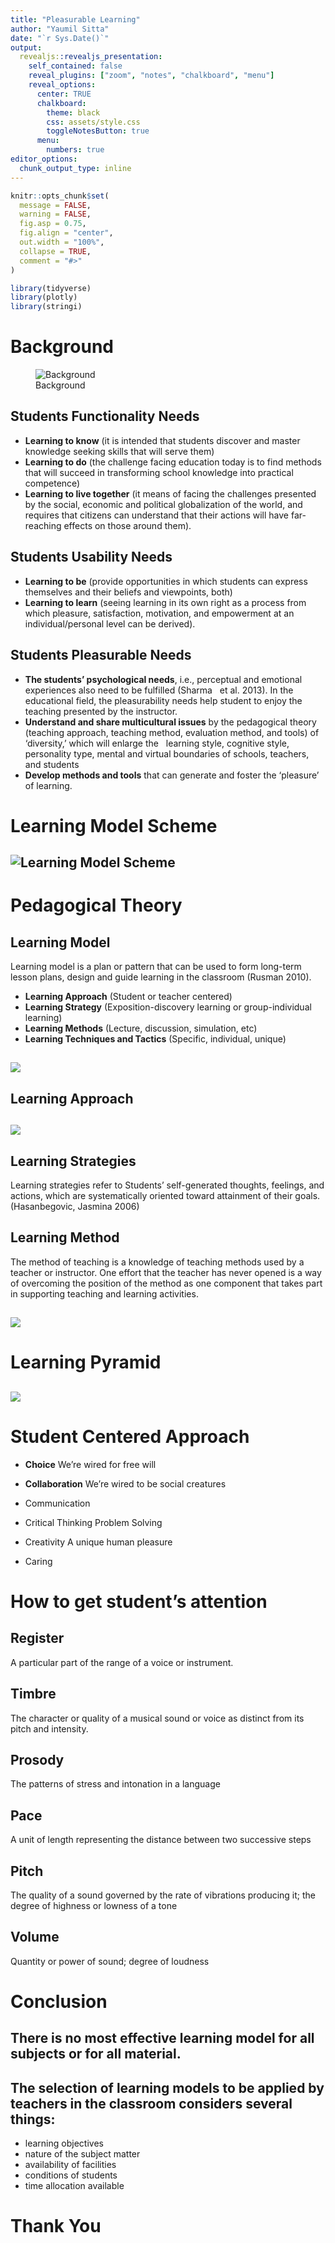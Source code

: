 ```yaml
---
title: "Pleasurable Learning"
author: "Yaumil Sitta"
date: "`r Sys.Date()`"
output: 
  revealjs::revealjs_presentation:
    self_contained: false
    reveal_plugins: ["zoom", "notes", "chalkboard", "menu"]
    reveal_options:
      center: TRUE
      chalkboard: 
        theme: black
        css: assets/style.css
        toggleNotesButton: true
      menu:
        numbers: true
editor_options: 
  chunk_output_type: inline
---
```


```r
knitr::opts_chunk$set(
  message = FALSE,
  warning = FALSE,
  fig.asp = 0.75,
  fig.align = "center",
  out.width = "100%",
  collapse = TRUE,
  comment = "#>"
)

library(tidyverse)
library(plotly)
library(stringi)
```

# Background
![Background](asset/jordan.png)

## Students Functionality Needs
+ **Learning to know** (it is intended that students discover and master knowledge seeking skills that will serve them)
+ **Learning to do** (the challenge facing education today is to find methods that will succeed in transforming school knowledge into practical competence)
+ **Learning to live together** (it means of facing the challenges presented by the social, economic and political globalization of the world, and requires that citizens can understand that their actions will have far-reaching effects on those around them).

## Students Usability Needs
+ **Learning to be** (provide opportunities in which students can express themselves and their beliefs and viewpoints, both)
+ **Learning to learn** (seeing learning in its own right as a process from which pleasure, satisfaction, motivation, and empowerment at an individual/personal level can be derived). 

## Students Pleasurable Needs
+ **The students' psychological needs**, i.e., perceptual and emotional experiences also need to be fulfilled (Sharma   et al. 2013). In the educational field, the pleasurability needs help student to enjoy the teaching presented by the instructor.    
+ **Understand and share multicultural issues** by the pedagogical theory (teaching approach, teaching method, evaluation method, and tools) of ‘diversity,' which will enlarge the   learning style, cognitive style, personality type, mental and virtual boundaries of schools, teachers, and students
+ **Develop methods and tools** that can generate and foster the ‘pleasure’ of learning.

# Learning Model Scheme
## ![Learning Model Scheme](asset/Model-Pembelajaran-skema.JPG)

# Pedagogical Theory

## Learning Model   
Learning model is a plan or pattern that can be used to form long-term lesson plans, design and guide learning in the classroom (Rusman 2010).   

- **Learning Approach** (Student or teacher centered)   
- **Learning Strategy** (Exposition-discovery learning or group-individual learning)   
- **Learning Methods** (Lecture, discussion, simulation, etc)   
- **Learning Techniques and Tactics** (Specific, individual, unique) 

## ![](model.PNG)

## Learning Approach

## ![](approach.PNG)

## Learning Strategies
Learning strategies refer to Students' self-generated thoughts, feelings, and actions, which are systematically oriented toward attainment of their goals. (Hasanbegovic, Jasmina 2006)

## Learning Method
The method of teaching is a knowledge of teaching methods used by a teacher or instructor. One effort that the teacher has never opened is a way of overcoming the position of the method as one component that takes part in supporting teaching and learning activities.

## ![](methods.PNG)

# Learning Pyramid

## ![](asset/learning-pyramid.jpg)

# Student Centered Approach

- **Choice**
We're wired for free will

- **Collaboration**
We're wired to be social creatures

- Communication

- Critical Thinking
Problem Solving

- Creativity
A unique human pleasure

- Caring

# How to get student's attention

## Register
A particular part of the range of a voice or instrument.

## Timbre
The character or quality of a musical sound or voice as distinct from its pitch and intensity.

## Prosody
The patterns of stress and intonation in a language

## Pace
A unit of length representing the distance between two successive steps
	 
## Pitch
The quality of a sound governed by the rate of vibrations producing it; the degree of highness or lowness of a tone
	 
## Volume
Quantity or power of sound; degree of loudness

# Conclusion
  
## There is no most effective learning model for all subjects or for all material. 

## The selection of learning models to be applied by teachers in the classroom considers several things:
+ learning objectives
+ nature of the subject matter 
+ availability of facilities 
+ conditions of students 
+ time allocation available

# Thank You
